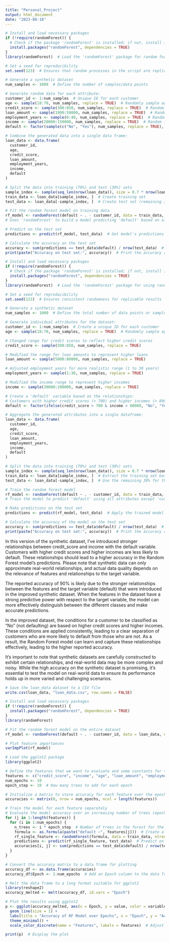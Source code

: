 ---
title: "Personal_Project"
output: html_document
date: "2023-08-18"
---

```{r}
# Install and load necessary packages
if (!require(randomForest)) {
  # Check if the package 'randomForest' is installed; if not, install it
  install.packages("randomForest", dependencies = TRUE)
}
library(randomForest)  # Load the 'randomForest' package for random forest modeling

# Set a seed for reproducibility
set.seed(123)  # Ensures that random processes in the script are replicable

# Generate a synthetic dataset
num_samples <- 1000  # Define the number of samples/data points

# Generate random data for each attribute:
customer_id <- 1:num_samples  # Unique ID for each customer
age <- sample(18:70, num_samples, replace = TRUE)  # Randomly sample ages between 18 and 70
credit_score <- sample(300:850, num_samples, replace = TRUE)  # Random credit scores between 300 and 850
loan_amount <- sample(1000:50000, num_samples, replace = TRUE)  # Random loan amounts between 1000 and 50000
employment_years <- sample(0:40, num_samples, replace = TRUE)  # Random employment duration between 0 and 40 years
income <- sample(20000:150000, num_samples, replace = TRUE)  # Random income values between 20000 and 150000
default <- factor(sample(c("No", "Yes"), num_samples, replace = TRUE), levels = c("No", "Yes"))  # Random 'default' status (Yes/No)

# Combine the generated data into a single data frame:
loan_data <- data.frame(
  customer_id,
  age,
  credit_score,
  loan_amount,
  employment_years,
  income,
  default
)

# Split the data into training (70%) and test (30%) sets
sample_index <- sample(seq_len(nrow(loan_data)), size = 0.7 * nrow(loan_data))  # Randomly select 70% of data for training
train_data <- loan_data[sample_index, ]  # Create training set
test_data <- loan_data[-sample_index, ]  # Create test set (remaining 30%)

# Fit the random forest model on training data
rf_model <- randomForest(default ~ . - customer_id, data = train_data, ntree = 100)
# Uses 'randomForest' to build a model predicting 'default' based on all features except 'customer_id' with 100 trees

# Predict on the test set
predictions <- predict(rf_model, test_data)  # Get model's predictions on test set

# Calculate the accuracy on the test set
accuracy <- sum(predictions == test_data$default) / nrow(test_data)  # Calculate accuracy by comparing predictions to actual values
print(paste("Accuracy on test set:", accuracy))  # Print the accuracy result
```
```{r}
# Install and load necessary packages
if (!require(randomForest)) {
  # Check if the package 'randomForest' is installed; if not, install it
  install.packages("randomForest", dependencies = TRUE)
}
library(randomForest)  # Load the 'randomForest' package for using random forest algorithms

# Set a seed for reproducibility
set.seed(123)  # Ensures consistent randomness for replicable results

# Generate a synthetic dataset
num_samples <- 1000  # Define the total number of data points or samples

# Generate individual attributes for the dataset:
customer_id <- 1:num_samples  # Create a unique ID for each customer
age <- sample(18:70, num_samples, replace = TRUE)  # Randomly sample ages between 18 and 70

# Changed range for credit scores to reflect higher credit scores
credit_score <- sample(500:850, num_samples, replace = TRUE)

# Modified the range for loan amounts to represent higher loans
loan_amount <- sample(5000:80000, num_samples, replace = TRUE)

# Adjusted employment years for more realistic range (1 to 30 years)
employment_years <- sample(1:30, num_samples, replace = TRUE)

# Modified the income range to represent higher incomes
income <- sample(30000:200000, num_samples, replace = TRUE)

# Create a 'default' variable based on the relationships:
# Customers with higher credit scores (> 700) and higher incomes (> 80000) are less likely to default
default <- factor(ifelse(credit_score > 700 & income > 80000, "No", "Yes"), levels = c("No", "Yes"))

# Aggregate the generated attributes into a single dataframe:
loan_data <- data.frame(
  customer_id,
  age,
  credit_score,
  loan_amount,
  employment_years,
  income,
  default
)

# Split the data into training (70%) and test (30%) sets
sample_index <- sample(seq_len(nrow(loan_data)), size = 0.7 * nrow(loan_data))  # Randomly select 70% of data for training
train_data <- loan_data[sample_index, ]  # Extract the training set based on the sampled indices
test_data <- loan_data[-sample_index, ]  # Use the remaining 30% for the test set

# Train the random forest model
rf_model <- randomForest(default ~ . - customer_id, data = train_data, ntree = 100)
# Train the model to predict 'default' using all attributes except 'customer_id'; use 100 decision trees

# Make predictions on the test set
predictions <- predict(rf_model, test_data)  # Apply the trained model on test set to get predictions

# Calculate the accuracy of the model on the test set
accuracy <- sum(predictions == test_data$default) / nrow(test_data)  # Compute accuracy by comparing predicted vs. actual 'default' values
print(paste("Accuracy on test set:", accuracy))  # Print the accuracy result
```
In this version of the synthetic dataset, I've introduced stronger relationships between credit_score and income with the default variable. Customers with higher credit scores and higher incomes are less likely to default. These relationships should lead to a higher accuracy in the Random Forest model's predictions. Please note that synthetic data can only approximate real-world relationships, and actual data quality depends on the relevance of features and relationships to the target variable.

The reported accuracy of 90% is likely due to the stronger relationships between the features and the target variable (default) that were introduced in the improved synthetic dataset. When the features in the dataset have a strong predictive power with respect to the target variable, the model can more effectively distinguish between the different classes and make accurate predictions.

In the improved dataset, the conditions for a customer to be classified as "No" (not defaulting) are based on higher credit scores and higher incomes. These conditions are applied consistently, leading to a clear separation of customers who are more likely to default from those who are not. As a result, the Random Forest model can learn and capture these relationships effectively, leading to the higher reported accuracy.

It's important to note that synthetic datasets are carefully constructed to exhibit certain relationships, and real-world data may be more complex and noisy. While the high accuracy on the synthetic dataset is promising, it's essential to test the model on real-world data to ensure its performance holds up in more varied and challenging scenarios.

```{r}
# Save the loan_data dataset to a CSV file
write.csv(loan_data, "loan_data.csv", row.names = FALSE)
```

```{r}
# Install and load necessary packages
if (!require(randomForest)) {
  install.packages("randomForest", dependencies = TRUE)
}
library(randomForest)

# Fit the random forest model on the entire dataset
rf_model <- randomForest(default ~ . - customer_id, data = loan_data, ntree = 100)

# Plot feature importances
varImpPlot(rf_model)
```
```{r}
# Load the ggplot2 package
library(ggplot2)

# Define the features that we want to evaluate and some constants for the loop
features <- c("credit_score", "income", "age", "loan_amount", "employment_years")
num_epochs <- 10
epoch_step <- 10  # How many trees to add for each epoch

# Initialize a matrix to store accuracy for each feature over the epochs
accuracies <- matrix(0, nrow = num_epochs, ncol = length(features))

# Train the model for each feature separately
# Evaluate the model accuracy over an increasing number of trees (epochs)
for (j in 1:length(features)) {
  for (i in 1:num_epochs) {
    n_trees <- i * epoch_step  # Number of trees in the forest for the current epoch
    formula <- as.formula(paste("default ~", features[j]))  # Create a formula for the current feature
    rf_single_feature <- randomForest(formula, data = train_data, ntree = n_trees)  # Train a RF model
    predictions <- predict(rf_single_feature, test_data)  # Predict on the test set using the current model
    accuracies[i, j] <- sum(predictions == test_data$default) / nrow(test_data)  # Compute the accuracy and store it
  }
}

# Convert the accuracy matrix to a data frame for plotting
accuracy_df <- as.data.frame(accuracies)
accuracy_df$Epoch <- 1:num_epochs  # Add an Epoch column to the data frame

# Melt the data frame to a long format suitable for ggplot2
library(reshape2)
accuracy_melted <- melt(accuracy_df, id.vars = "Epoch")

# Plot the results using ggplot2
p <- ggplot(accuracy_melted, aes(x = Epoch, y = value, color = variable)) +
  geom_line(size = 1) +
  labs(title = "Accuracy of RF Model over Epochs", x = "Epoch", y = "Accuracy") +
  theme_minimal() +
  scale_color_discrete(name = "Features", labels = features)  # Adjust the color scale to use actual feature names

print(p)  # Display the plot
```

